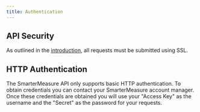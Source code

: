 ```yaml
---
title: Authentication
---
```


## API Security
As outlined in the [introduction](../../assessment), all requests must be submitted using SSL.

## HTTP Authentication
The SmarterMeasure API only supports basic HTTP authentication. To obtain credentials you can contact your SmarterMeasure account manager. Once these credentials are obtained you will use your "Access Key" as the username and the "Secret" as the password for your requests.